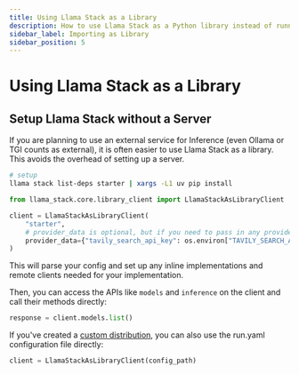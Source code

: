 ```yaml
---
title: Using Llama Stack as a Library
description: How to use Llama Stack as a Python library instead of running a server
sidebar_label: Importing as Library
sidebar_position: 5
---
```

# Using Llama Stack as a Library

## Setup Llama Stack without a Server
If you are planning to use an external service for Inference (even Ollama or TGI counts as external), it is often easier to use Llama Stack as a library.
This avoids the overhead of setting up a server.
```bash
# setup
llama stack list-deps starter | xargs -L1 uv pip install
```

```python
from llama_stack.core.library_client import LlamaStackAsLibraryClient

client = LlamaStackAsLibraryClient(
    "starter",
    # provider_data is optional, but if you need to pass in any provider specific data, you can do so here.
    provider_data={"tavily_search_api_key": os.environ["TAVILY_SEARCH_API_KEY"]},
)
```

This will parse your config and set up any inline implementations and remote clients needed for your implementation.

Then, you can access the APIs like `models` and `inference` on the client and call their methods directly:

```python
response = client.models.list()
```

If you've created a [custom distribution](./building_distro), you can also use the run.yaml configuration file directly:

```python
client = LlamaStackAsLibraryClient(config_path)
```
